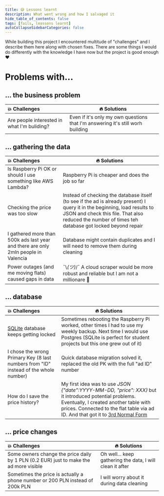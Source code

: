 ```yaml
---
title: 😅 Lessons learnt
description: What went wrong and how I salvaged it
hide_table_of_contents: false
tags: [fails, leassons learnt]
autoCollapseSidebarCategories: false
---
```




While building this project I encountered multitude of "challenges" and I describe them here along with chosen fixes.
There are some things I would do differently with the knowledge I have now but the project is good enough :heart:

# Problems with...

## ... the business problem
| :boom: Challenges| :fire: Solutions |
|:---------------| --------------- |
| Are people interested in what I'm buliding? | Even if it's only my own questions that I'm answering it's still worh building|


## ... gathering the data
| :boom: Challenges| :fire: Solutions |
|:---------------| --------------- |
| Is Raspberry Pi OK or should I use something like AWS Lambda? | Raspberry Pi is cheaper and does the job so far |
| Checking the price was too slow | Instead of checking the database itself (to see if the ad is already present) I query it in the beginning, load results to JSON and check this file. That also reduced the number of times teh database got locked beyond repair|
| I gathered more than 500k ads last year and there are only 2mln people in Valencia | Database might contain duplicates and I will need to remove them during cleaning | 
| Power outages (and me moving flats) caused gaps in data | ¯\\_(ツ)_/¯ A cloud scraper would be more robust and reliable but I am not a millionare 💸 | 

## ... database
| :boom: Challenges| :fire: Solutions |
|:---------------| --------------- |
| [SQLite]('https://www.sqlite.org/index.html') database keeps getting locked | Sometimes rebooting the Raspberry Pi worked, other times I had to use my weekly backup. Next time I would use Postgres (SQLite is perfect for student projects but this one grew out of it)|
| I chose the wrong Primary Key (8 last numbers from "ID" instead of the whole number)| Quick database migration solved it, replaced the old PK with the full "ad ID" number |
| How do I save the price history? | My first idea was to use _JSON {"date":YYYY-MM-DD, "price": XXX}_ but it introduced potential problems. Eventually, I created another table with prices. Connected to the flat table via ad ID. And that got it to [3rd Normal Form](https://en.wikipedia.org/wiki/Database_normalization)  |


## ... price changes
| :boom: Challenges| :fire: Solutions |
|:---------------| --------------- |
|Some owners change the price daily by 1 PLN (0.2 EUR) just to make the ad more visible| Oh well... keep gathering the data, I will clean it after |
|Sometimes the price is actually a phone number or 200 PLN instead of 200k PLN| I will worry about it during data cleaning |
